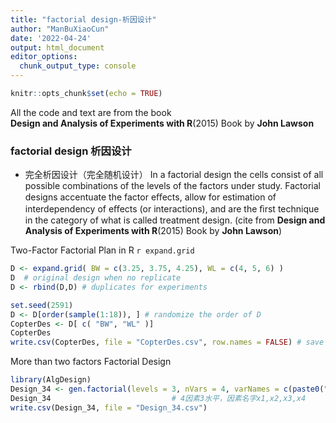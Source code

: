 ```yaml
---
title: "factorial design-析因设计"
author: "ManBuXiaoCun"
date: '2022-04-24'
output: html_document
editor_options: 
  chunk_output_type: console
---
```


```r
knitr::opts_chunk$set(echo = TRUE)
```
All the code and text are from the book\
**Design and Analysis of Experiments with R**(2015)
Book by **John Lawson**

### factorial design 析因设计

- 完全析因设计（完全随机设计）
In a factorial design the cells consist of all possible combinations
of the levels of the factors under study. Factorial designs accentuate the factor
eﬀects, allow for estimation of interdependency of eﬀects (or interactions),
and are the ﬁrst technique in the category of what is called treatment design.
(cite from **Design and Analysis of Experiments with R**(2015)
Book by **John Lawson**)

Two-Factor Factorial Plan in R `r expand.grid`
```r
D <- expand.grid( BW = c(3.25, 3.75, 4.25), WL = c(4, 5, 6) )
D  # original design when no replicate
D <- rbind(D,D) # duplicates for experiments

set.seed(2591)
D <- D[order(sample(1:18)), ] # randomize the order of D
CopterDes <- D[ c( "BW", "WL" )]
CopterDes
write.csv(CopterDes, file = "CopterDes.csv", row.names = FALSE) # save design to csv file
```


More than two factors Factorial Design
```r
library(AlgDesign)
Design_34 <- gen.factorial(levels = 3, nVars = 4, varNames = c(paste0("factor",1:4))) 
Design_34                           # 4因素3水平，因素名字x1,x2,x3,x4
write.csv(Design_34, file = "Design_34.csv")
```

